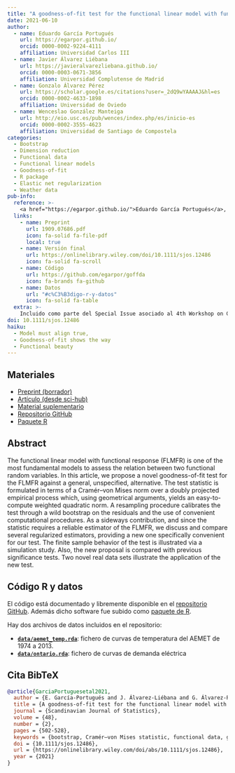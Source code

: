 ```yaml
---
title: "A goodness-of-fit test for the functional linear model with functional response"
date: 2021-06-10
author:
  - name: Eduardo García Portugués
    url: https://egarpor.github.io/
    orcid: 0000-0002-9224-4111
    affiliation: Universidad Carlos III
  - name: Javier Álvarez Liébana
    url: https://javieralvarezliebana.github.io/
    orcid: 0000-0003-0671-3856
    affiliation: Universidad Complutense de Madrid
  - name: Gonzalo Álvarez Pérez
    url: https://scholar.google.es/citations?user=_2dQ9wYAAAAJ&hl=es
    orcid: 0000-0002-4633-1898
    affiliation: Universidad de Oviedo
  - name: Wenceslao González Manteiga
    url: http://eio.usc.es/pub/wences/index.php/es/inicio-es
    orcid: 0000-0002-3555-4623
    affiliation: Universidad de Santiago de Compostela
categories: 
  - Bootstrap
  - Dimension reduction
  - Functional data
  - Functional linear models
  - Goodness-of-fit
  - R package
  - Elastic net regularization
  - Weather data
pub-info:
  reference: >-
    <a href="https://egarpor.github.io/">Eduardo García Portugués</a>, <a href="https://javieralvarezliebana.github.io/">Javier Álvarez Liébana</a>, <a href="https://scholar.google.es/citations?user=_2dQ9wYAAAAJ&hl=es">Gonzalo Álvarez Pérez</a> and <a href="http://eio.usc.es/pub/wences/index.php/es/inicio-es">Wenceslao González Manteiga</a>, «A goodness-of-fit test for the functional linear model with functional response», <em>Scand. J. Statist.</em> 48 (2), 502–528 (2021), doi: <a href="https://doi.org/10.1111/sjos.12486"><code>10.1111/sjos.12486</code></a>
  links:
    - name: Preprint
      url: 1909.07686.pdf
      icon: fa-solid fa-file-pdf
      local: true
    - name: Versión final
      url: https://onlinelibrary.wiley.com/doi/10.1111/sjos.12486
      icon: fa-solid fa-scroll
    - name: Código
      url: https://github.com/egarpor/goffda
      icon: fa-brands fa-github
    - name: Datos
      url: "#c%C3%B3digo-r-y-datos"
      icon: fa-solid fa-table
  extra: >-
    Incluido como parte del Special Issue asociado al 4th Workshop on Goodness-of-Fit, Change-Point and Related Problems» celebrado en Trento en 2019
doi: 10.1111/sjos.12486
haiku:
  - Model must align true,
  - Goodness-of-fit shows the way
  - Functional beauty
---
```


## Materiales

- [Preprint (borrador)](1909.07686.pdf)
- [Artículo (desde sci-hub)](10.1111@sjos.12486.pdf)
- [Material suplementario](sjos12486-sup-0001-suppinfo.pdf)
- [Repositorio GitHub](https://github.com/egarpor/goffda)
- [Paquete R](https://cran.r-project.org/web/packages/goffda/index.html)


## Abstract

The functional linear model with functional response (FLMFR) is one of the most fundamental models to assess the relation between two functional random variables. In this article, we propose a novel goodness-of-fit test for the FLMFR against a general, unspecified, alternative. The test statistic is formulated in terms of a Cramér–von Mises norm over a doubly projected empirical process which, using geometrical arguments, yields an easy-to-compute weighted quadratic norm. A resampling procedure calibrates the test through a wild bootstrap on the residuals and the use of convenient computational procedures. As a sideways contribution, and since the statistic requires a reliable estimator of the FLMFR, we discuss and compare several regularized estimators, providing a new one specifically convenient for our test. The finite sample behavior of the test is illustrated via a simulation study. Also, the new proposal is compared with previous significance tests. Two novel real data sets illustrate the application of the new test.

## Código R y datos

El código está documentado y libremente disponible en el [repositorio GitHub](https://github.com/egarpor/goffda). Además dicho software fue subido como [paquete de R](https://cran.r-project.org/web/packages/goffda/index.html).

Hay dos archivos de datos incluidos en el repositorio:

- [**`data/aemet_temp.rda`**](https://github.com/dadosdelaplace/goffda/blob/master/data/aemet_temp.rda): fichero de curvas de temperatura del AEMET de 1974 a 2013.
- [**`data/ontario.rda`**](https://github.com/dadosdelaplace/goffda/blob/master/data/ontario.rda): fichero de curvas de demanda eléctrica


## Cita BibTeX

```bibtex
@article{GarciaPortuguesetal2021,
  author = {E. García-Portugués and J. Álvarez-Liébana and G. Álvarez-Pérez and W. González-Manteiga},
  title = {A goodness-of-fit test for the functional linear model with functional response},
  journal = {Scandinavian Journal of Statistics},
  volume = {48},
  number = {2},
  pages = {502-528},
  keywords = {bootstrap, Cramér–von Mises statistic, functional data, goodness-of-fit, regularization},
  doi = {10.1111/sjos.12486},
  url = {https://onlinelibrary.wiley.com/doi/abs/10.1111/sjos.12486},
  year = {2021}
}
```
